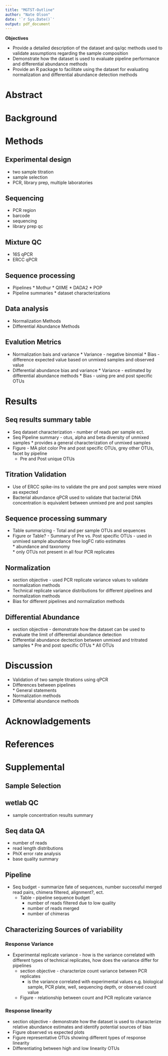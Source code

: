 ```yaml
---
title: "MGTST-Outline"
author: "Nate Olson"
date: '`r Sys.Date()`'
output: pdf_document
---
```

__Objectives__  

* Provide a detailed description of the dataset and qa/qc methods used to validate assumptions regarding the sample composition 
* Demonstrate how the dataset is used to evaluate pipeline performance and differential abundance methods    
* Provide an R package to facilitate using the dataset for evaluating normalization and differential abundance detection methods     

# Abstract

# Background  

# Methods 

## Experimental design

* two sample titration 
* sample selection
* PCR, library prep, multiple laboratories

## Sequencing  

* PCR region
* barcode 
* sequencing 
* library prep qc

## Mixture QC
* 16S qPCR
* ERCC qPCR

## Sequence processing 

* Pipelines
      * Mothur
      * QIIME
      * DADA2
      * POP
* Pipeline summaries
      * dataset characterizations 

## Data analysis   

* Normalization Methods 
* Differential Abundance Methods

## Evalution Metrics

* Normalization bais and variance
      * Variance - negative binomial
      * Bias - difference expected value based on unmixed samples and observed value 
* Differential abundance bias and variance
      * Variance - estimated by differential abundance methods
      * Bias - using pre and post specific OTUs

# Results 
## Seq results summary table
* Seq dataset characterization - number of reads per sample ect.
* Seq Pipeline summary - otus, alpha and beta diversity of unmixed samples
      * provides a general characterization of unmixed samples
* Figure - MA plot color Pre and post specific OTUs, grey other OTUs, facet by pipeline
    * Pre and Post unique OTUs 

## Titration Validation
* Use of ERCC spike-ins to validate the pre and post samples were mixed as expected
* Bacterial abundance qPCR used to validate that bacterial DNA concentration is equivalent between unmixed pre and post samples

## Sequence processing summary
* Table summarizing - Total and per sample OTUs and sequences 
* Figure or Table? - Summary of Pre vs. Post specific OTUs - used in unmixed sample abundance free logFC ratio estimates  
        * abundance and taxonomy  
        * only OTUs not present in all four PCR replicates  

## Normalization
* section objective - used PCR replicate variance values to validate normalization methods
* Technical replicate variance distributions for different pipelines and normalization methods
* Bias for different pipelines and normalization methods


## Differential Abundance  
* section objective - demonstrate how the dataset can be used to evaluate the limit of differential abundance detection
* Differential abundance dectection between unmixed and tritrated samples
      * Pre and post specific OTUs
      * All OTUs
      
# Discussion
* Validation of two sample titrations using qPCR
* Differences between pipelines  
      * General statements
* Normalization methods
* Differential abundance methods

# Acknowladgements 

# References


# Supplemental
## Sample Selection
## wetlab QC

* sample concentration results summary

## Seq data QA

* number of reads
* read length distributions
* PhiX error rate analysis
* base quality summary 

## Pipeline 

* Seq budget - summarize fate of sequences, number successful merged read pairs, chimera filtered, alignment?, ect.
    * Table - pipeline sequence budget
        * number of reads filtered due to low quality
        * number of reads merged
        * number of chimeras

## Characterizing Sources of variability
### Response Variance
* Experimental replicate variance - how is the variance correlated with different types of technical replicates, how does the variance differ for pipelines
    * section objective - characterize count variance between PCR replicates  
        * is the variance correlated with experimental values e.g. biological sample, PCR plate, well, sequencing depth, or observed count value  
    * Figure - relationship between count and PCR replicate variance
    

### Response linearity 
* section objective - demonstrate how the dataset is used to characterize relative abundance estimates and identify potential sources of bias
* Figure observed vs expected plots
* Figure representative OTUs showing different types of response linearity
* Differentiating between high and low linearity OTUs